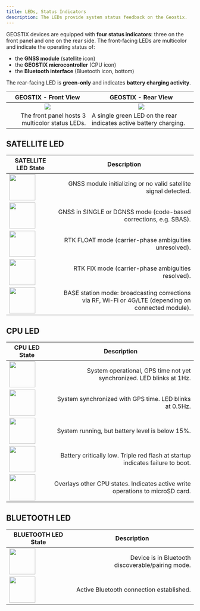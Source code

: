 ```yaml
---
title: LEDs, Status Indicators
description: The LEDs provide system status feedback on the Geostix.
---
```


GEOSTIX devices are equipped with **four status indicators**: three on the front panel and one on the rear side. The front-facing LEDs are multicolor and indicate the operating status of:
- the **GNSS module** (satellite icon)
- the **GEOSTIX microcontroller** (CPU icon)
- the **Bluetooth interface** (Bluetooth icon, bottom)



The rear-facing LED is **green-only** and indicates **battery charging activity**.

<table>
    <thead>
        <tr>
            <th style="text-align: center;">GEOSTIX - Front View</th>
            <th style="text-align: center;">GEOSTIX - Rear View</th>
        </tr>
    </thead>
    <tbody>
        <tr>
            <td style="text-align: center;">
                <div style="display: flex; justify-content: center; gap: 2rem;">
                    <img src="/images/leds/geostixEmbaseRectoVerso2.png"/>
                </div>
            </td>
            <td style="text-align: center;">
                <div style="display: flex; justify-content: center; gap: 2rem;">
                    <img src="/images/leds/geostixEmbaseRectoVerso3.png"/>
                </div>
            </td>
        </tr>
        <tr>
            <td style="text-align: right;">The front panel hosts 3 multicolor status LEDs.</td>
            <td style="text-align: left;">A single green LED on the rear indicates active battery charging.</td>
        </tr>
    </tbody>
</table>

## SATELLITE LED

<table>
    <thead>
        <tr>
            <th style="text-align: center;">SATELLITE LED State</th>
            <th style="text-align: center;">Description</th>
        </tr>
    </thead>
    <tbody>
        <tr>
            <td style="text-align: left; vertical-align: bottom;"><img style="display: flex; justify-content: left; gap: 2rem; height: 70px;" src="/images/leds/sat_stop.svg" /></td>
            <td style="text-align: right;">GNSS module initializing or no valid satellite signal detected.</td>
        </tr>
        <tr>
            <td style="text-align: left; vertical-align: bottom;"><img style="display: flex; justify-content: left; gap: 2rem; height: 70px;" src="/images/leds/sat_rose.svg" /></td>
            <td style="text-align: right;">GNSS in SINGLE or DGNSS mode (code-based corrections, e.g. SBAS).</td>
        </tr>
        <tr>
            <td style="text-align: left; vertical-align: bottom;"><img style="display: flex; justify-content: left; gap: 2rem; height: 70px;" src="/images/leds/sat_orange.svg" /></td>
            <td style="text-align: right;">RTK FLOAT mode (carrier-phase ambiguities unresolved).</td>
        </tr>
        <tr>
            <td style="text-align: left; vertical-align: bottom;"><img style="display: flex; justify-content: left; gap: 2rem; height: 70px;" src="/images/leds/sat_vert.svg" /></td>
            <td style="text-align: right;">RTK FIX mode (carrier-phase ambiguities resolved).</td>
        </tr>
        <tr>
            <td style="text-align: left; vertical-align: bottom;"><img style="display: flex; justify-content: left; gap: 2rem; height: 70px;" src="/images/leds/sat_blue.svg" /></td>
            <td style="text-align: right;">BASE station mode: broadcasting corrections via RF, Wi-Fi or 4G/LTE (depending on connected module).</td>
        </tr>
    </tbody>
</table>

## CPU LED

<table>
    <thead>
        <tr>
            <th style="text-align: center;">CPU LED State</th>
            <th style="text-align: center;">Description</th>
        </tr>
    </thead>
    <tbody>
        <tr>
            <td style="text-align: left; vertical-align: bottom;"><img style="display: flex; justify-content: left; gap: 2rem; height: 70px;" src="/images/leds/cpu_vert_1hz.svg" /></td>
            <td style="text-align: right;">System operational, GPS time not yet synchronized. LED blinks at 1Hz.</td>
        </tr>
        <tr>
            <td style="text-align: left; vertical-align: bottom;"><img style="display: flex; justify-content: left; gap: 2rem; height: 70px;" src="/images/leds/cpu_vert.svg" /></td>
            <td style="text-align: right;">System synchronized with GPS time. LED blinks at 0.5Hz.</td>
        </tr>
        <tr>
            <td style="text-align: left; vertical-align: bottom;"><img style="display: flex; justify-content: left; gap: 2rem; height: 70px;" src="/images/leds/cpu_orange.svg" /></td>
            <td style="text-align: right;">System running, but battery level is below 15%.</td>
        </tr>
        <tr>
            <td style="text-align: left; vertical-align: bottom;"><img style="display: flex; justify-content: left; gap: 2rem; height: 70px;" src="/images/leds/cpu_red.svg" /></td>
            <td style="text-align: right;">Battery critically low. Triple red flash at startup indicates failure to boot.</td>
        </tr>
        <tr>
            <td style="text-align: left; vertical-align: bottom;"><img style="display: flex; justify-content: left; gap: 2rem; height: 70px;" src="/images/leds/cpu_blue.svg" /></td>
            <td style="text-align: right;">Overlays other CPU states. Indicates active write operations to microSD card.</td>
        </tr>
    </tbody>
</table>

## BLUETOOTH LED

<table>
    <thead>
        <tr>
            <th style="text-align: center;">BLUETOOTH LED State</th>
            <th style="text-align: center;">Description</th>
        </tr>
    </thead>
    <tbody>
        <tr>
            <td style="text-align: left; vertical-align: bottom;"><img style="display: flex; justify-content: left; gap: 2rem; height: 70px;" src="/images/leds/bt_vert.svg" /></td>
            <td style="text-align: right;">Device is in Bluetooth discoverable/pairing mode.</td>
        </tr>
        <tr>
            <td style="text-align: left; vertical-align: bottom;"><img style="display: flex; justify-content: left; gap: 2rem; height: 70px;" src="/images/leds/bt_blue.svg" /></td>
            <td style="text-align: right;">Active Bluetooth connection established.</td>
        </tr>
    </tbody>
</table>
